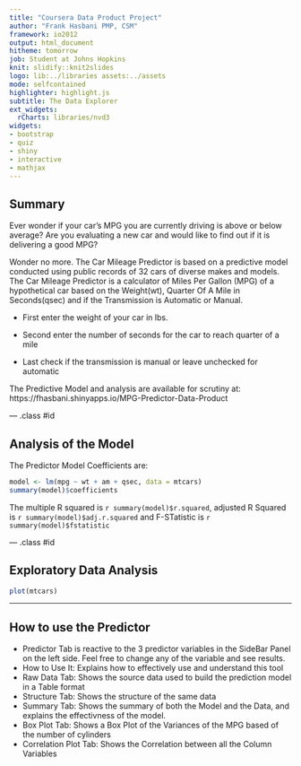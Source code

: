 ```yaml
---
title: "Coursera Data Product Project"
author: "Frank Hasbani PMP, CSM"
framework: io2012
output: html_document
hitheme: tomorrow
job: Student at Johns Hopkins 
knit: slidify::knit2slides
logo: lib:../libraries assets:../assets
mode: selfcontained
highlighter: highlight.js
subtitle: The Data Explorer
ext_widgets:
  rCharts: libraries/nvd3
widgets:
- bootstrap
- quiz
- shiny
- interactive
- mathjax
---
```


## Summary

Ever wonder if your car's MPG you are currently driving is above or below average?
Are you evaluating a new car and would like to find out if it is delivering a good MPG?

Wonder no more. The Car Mileage Predictor is based on a predictive model conducted using public records of 32 cars of diverse makes and models.
The Car Mileage Predictor is a calculator of Miles Per Gallon (MPG) of a hypothetical car based on the Weight(wt), Quarter Of A Mile in Seconds(qsec) and if the Transmission is Automatic or Manual.

- First enter the weight of your car in lbs.

- Second enter the number of seconds for the car to reach quarter of a mile

- Last check if the transmission is manual or leave unchecked for automatic

The Predictive Model and analysis are available for scrutiny at: https://fhasbani.shinyapps.io/MPG-Predictor-Data-Product


--- .class #id 

## Analysis of the Model 
The Predictor Model Coefficients are:
```r

model <- lm(mpg ~ wt + am + qsec, data = mtcars)
summary(model)$coefficients
```   
The multiple R squared is `r summary(model)$r.squared`, adjusted R Squared is `r summary(model)$adj.r.squared` and F-STatistic is `r summary(model)$fstatistic`


--- .class #id 

## Exploratory Data Analysis


```r
plot(mtcars)
```

---
## How to use the Predictor
- Predictor Tab is reactive to the 3 predictor variables in the SideBar Panel on the left side. Feel free to change any of the variable and see results.
- How to Use It: Explains how to effectively use and understand this tool 
- Raw Data Tab: Shows the source data used to build the prediction model in a Table format
- Structure Tab: Shows the structure of the same data
- Summary Tab: Shows the summary of both the Model and the Data, and explains the effectivness of the model.
- Box Plot Tab: Shows a Box Plot of the Variances of the MPG based of the number of cylinders
- Correlation Plot Tab: Shows the Correlation between all the Column Variables
